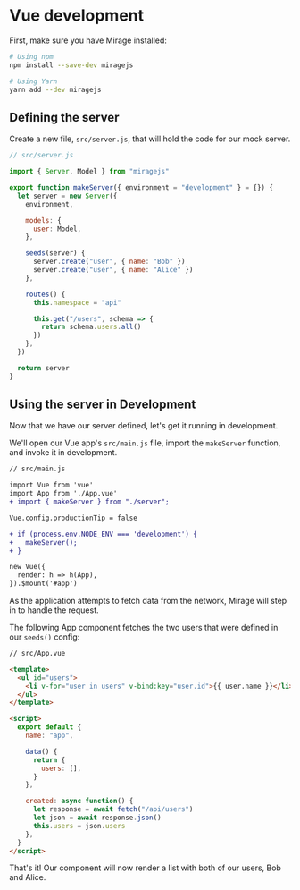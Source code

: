 # Vue development

First, make sure you have Mirage installed:

```bash
# Using npm
npm install --save-dev miragejs

# Using Yarn
yarn add --dev miragejs
```

## Defining the server

Create a new file, `src/server.js`, that will hold the code for our mock server.

```js
// src/server.js

import { Server, Model } from "miragejs"

export function makeServer({ environment = "development" } = {}) {
  let server = new Server({
    environment,

    models: {
      user: Model,
    },

    seeds(server) {
      server.create("user", { name: "Bob" })
      server.create("user", { name: "Alice" })
    },

    routes() {
      this.namespace = "api"

      this.get("/users", schema => {
        return schema.users.all()
      })
    },
  })

  return server
}
```

## Using the server in Development

Now that we have our server defined, let's get it running in development.

We'll open our Vue app's `src/main.js` file, import the `makeServer` function, and invoke it in development.

```diff
// src/main.js

import Vue from 'vue'
import App from './App.vue'
+ import { makeServer } from "./server";

Vue.config.productionTip = false

+ if (process.env.NODE_ENV === 'development') {
+   makeServer();
+ }

new Vue({
  render: h => h(App),
}).$mount('#app')
```

As the application attempts to fetch data from the network, Mirage will step in to handle the request.

The following App component fetches the two users that were defined in our `seeds()` config:

```html
// src/App.vue

<template>
  <ul id="users">
    <li v-for="user in users" v-bind:key="user.id">{{ user.name }}</li>
  </ul>
</template>

<script>
  export default {
    name: "app",

    data() {
      return {
        users: [],
      }
    },

    created: async function() {
      let response = await fetch("/api/users")
      let json = await response.json()
      this.users = json.users
    },
  }
</script>
```

That's it! Our component will now render a list with both of our users, Bob and Alice.
